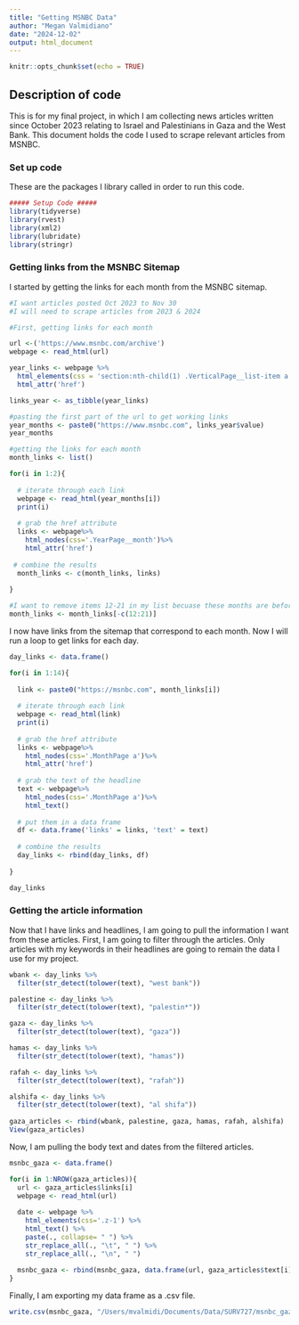 ```yaml
---
title: "Getting MSNBC Data"
author: "Megan Valmidiano"
date: "2024-12-02"
output: html_document
---
```


```r
knitr::opts_chunk$set(echo = TRUE)
```

## Description of code

This is for my final project, in which I am collecting news articles written since October 2023 relating to Israel and Palestinians in Gaza and the West Bank. This document holds the code I used to scrape relevant articles from MSNBC.

### Set up code
 
These are the packages I library called in order to run this code.

```r
##### Setup Code #####
library(tidyverse)
library(rvest)
library(xml2)
library(lubridate)
library(stringr)
```

### Getting links from the MSNBC Sitemap

I started by getting the links for each month from the MSNBC sitemap.

```r
#I want articles posted Oct 2023 to Nov 30
#I will need to scrape articles from 2023 & 2024

#First, getting links for each month

url <-('https://www.msnbc.com/archive')
webpage <- read_html(url)

year_links <- webpage %>%
  html_elements(css = 'section:nth-child(1) .VerticalPage__list-item a') %>%
  html_attr('href')

links_year <- as_tibble(year_links)

#pasting the first part of the url to get working links
year_months <- paste0("https://www.msnbc.com", links_year$value)
year_months

#getting the links for each month
month_links <- list()

for(i in 1:2){
  
  # iterate through each link
  webpage <- read_html(year_months[i])
  print(i)
  
  # grab the href attribute
  links <- webpage%>%
    html_nodes(css='.YearPage__month')%>%
    html_attr('href')
  
 # combine the results
  month_links <- c(month_links, links)
  
}

#I want to remove items 12-21 in my list becuase these months are before oct 2023 or after nov 2024
month_links <- month_links[-c(12:21)]
```


I now have links from the sitemap that correspond to each month. Now I will run a loop to get links for each day.

```r
day_links <- data.frame()

for(i in 1:14){
  
  link <- paste0("https://msnbc.com", month_links[i])
  
  # iterate through each link
  webpage <- read_html(link)
  print(i)
  
  # grab the href attribute
  links <- webpage%>%
    html_nodes(css='.MonthPage a')%>%
    html_attr('href')
  
  # grab the text of the headline
  text <- webpage%>%
    html_nodes(css='.MonthPage a')%>%
    html_text()
  
  # put them in a data frame
  df <- data.frame('links' = links, 'text' = text)
  
  # combine the results
  day_links <- rbind(day_links, df)
  
}

day_links
```

### Getting the article information

Now that I have links and headlines, I am going to pull the information I want from these articles. First, I am going to filter through the articles. Only articles with my keywords in their headlines are going to remain the data I use for my project.

```r
wbank <- day_links %>%
  filter(str_detect(tolower(text), "west bank"))

palestine <- day_links %>%
  filter(str_detect(tolower(text), "palestin*"))

gaza <- day_links %>%
  filter(str_detect(tolower(text), "gaza"))

hamas <- day_links %>%
  filter(str_detect(tolower(text), "hamas"))

rafah <- day_links %>%
  filter(str_detect(tolower(text), "rafah"))

alshifa <- day_links %>%
  filter(str_detect(tolower(text), "al shifa"))
  
gaza_articles <- rbind(wbank, palestine, gaza, hamas, rafah, alshifa)
View(gaza_articles)
```

Now, I am pulling the body text and dates from the filtered articles.

```r
msnbc_gaza <- data.frame()

for(i in 1:NROW(gaza_articles)){
  url <- gaza_articles$links[i]
  webpage <- read_html(url)
  
  date <- webpage %>%
    html_elements(css='.z-1') %>%
    html_text() %>%
    paste(., collapse= " ") %>%
    str_replace_all(., "\t", " ") %>%
    str_replace_all(., "\n", " ")
  
  msnbc_gaza <- rbind(msnbc_gaza, data.frame(url, gaza_articles$text[i], date))
}
```

Finally, I am exporting my data frame as a .csv file. 

```r
write.csv(msnbc_gaza, "/Users/mvalmidi/Documents/Data/SURV727/msnbc_gaza_articles.csv", row.names=FALSE)
```